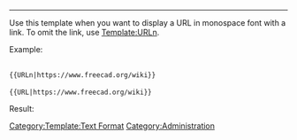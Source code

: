 <code>{{{1}}}</code><noinclude>

----

Use this template when you want to display a URL in monospace font with a link. To omit the link, use [[Template:URLn]].

Example:

 <nowiki>
{{URLn|https://www.freecad.org/wiki}}

{{URL|https://www.freecad.org/wiki}}
</nowiki>

Result:

{{URLn|https://www.freecad.org/wiki}}

{{URL|https://www.freecad.org/wiki}}

[[Category:Template:Text Format]]
[[Category:Administration]]

</noinclude>